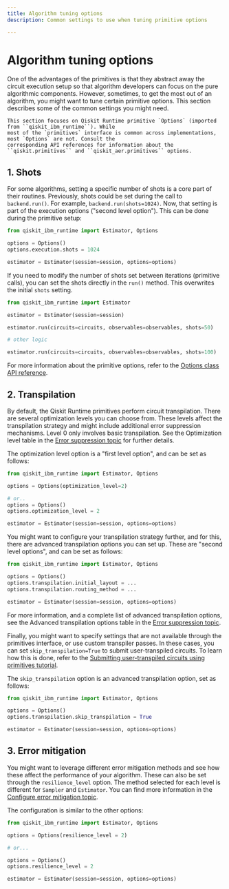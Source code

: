 ```yaml
---
title: Algorithm tuning options
description: Common settings to use when tuning primitive options

---
```


<span id="tuning-opt"></span>
# Algorithm tuning options


One of the advantages of the primitives is that they abstract away the circuit execution setup so that algorithm developers
can focus on the pure algorithmic components. However, sometimes, to get the most out of an algorithm, you might want
to tune certain primitive options. This section describes some of the common settings you might need.

<Admonition type="info" title="Attention">

    This section focuses on Qiskit Runtime primitive `Options` (imported from ``qiskit_ibm_runtime``). While
    most of the `primitives` interface is common across implementations, most `Options` are not. Consult the
    corresponding API references for information about the ``qiskit.primitives`` and ``qiskit_aer.primitives`` options.
</Admonition>

## 1. Shots


For some algorithms, setting a specific number of shots is a core part of their routines. Previously, shots could be set during the call to `backend.run()`. For example, ``backend.run(shots=1024)``. Now, that setting is part of the execution
options ("second level option"). This can be done during the primitive setup:

```python
from qiskit_ibm_runtime import Estimator, Options

options = Options()
options.execution.shots = 1024

estimator = Estimator(session=session, options=options)
```

If you need to modify the number of shots set between iterations (primitive calls), you can set the
shots directly in the ``run()`` method. This overwrites the initial ``shots`` setting.

```python
from qiskit_ibm_runtime import Estimator

estimator = Estimator(session=session)

estimator.run(circuits=circuits, observables=observables, shots=50)

# other logic

estimator.run(circuits=circuits, observables=observables, shots=100)
```

For more information about the primitive options, refer to the
[Options class API reference](../api/qiskit-ibm-runtime/qiskit_ibm_runtime.options.Options).


## 2. Transpilation


By default, the Qiskit Runtime primitives perform circuit transpilation. There are several optimization
levels you can choose from. These levels affect the transpilation strategy and might include additional error
suppression mechanisms. Level 0 only involves basic transpilation.
See the Optimization level table in the
[Error suppression topic](error-suppression#setting-the-optimization-level) for further details.

The optimization level option is a "first level option", and can be set as follows:

```python
from qiskit_ibm_runtime import Estimator, Options

options = Options(optimization_level=2)

# or..
options = Options()
options.optimization_level = 2

estimator = Estimator(session=session, options=options)
```


You might want to configure your transpilation strategy further, and for this, there are advanced transpilation
options you can set up. These are "second level options", and can be set as follows:

```python
from qiskit_ibm_runtime import Estimator, Options

options = Options()
options.transpilation.initial_layout = ...
options.transpilation.routing_method = ...

estimator = Estimator(session=session, options=options)
```

For more information, and a complete list of advanced transpilation options, see the Advanced transpilation options table in the
[Error suppression topic](../run/error-suppression#transpilation-table).

Finally, you might want to specify settings that are not available through the primitives interface,
or use custom transpiler passes. In these cases, you can set ``skip_transpilation=True`` to submit
user-transpiled circuits. To learn how this is done, refer to the
[Submitting user-transpiled circuits using primitives tutorial](https://learning.quantum-computing.ibm.com/tutorial/submitting-user-transpiled-circuits-using-primitives).

The ``skip_transpilation`` option is an advanced transpilation option, set as follows:

```python
from qiskit_ibm_runtime import Estimator, Options

options = Options()
options.transpilation.skip_transpilation = True

estimator = Estimator(session=session, options=options)
```

## 3. Error mitigation


You might want to leverage different error mitigation methods and see how these affect the performance of your
algorithm. These can also be set through the ``resilience_level`` option. The method selected for each level is
different for ``Sampler`` and ``Estimator``. You can find more information in the
[Configure error mitigation topic](error-mitigation).

The configuration is similar to the other options:

```python
from qiskit_ibm_runtime import Estimator, Options

options = Options(resilience_level = 2)

# or...

options = Options()
options.resilience_level = 2

estimator = Estimator(session=session, options=options)
```
